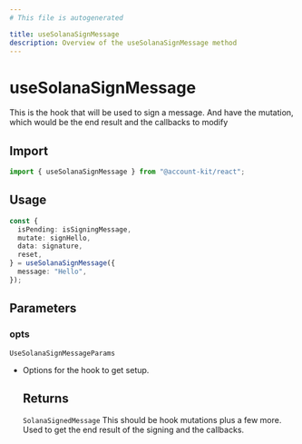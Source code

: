 ```yaml
---
# This file is autogenerated

title: useSolanaSignMessage
description: Overview of the useSolanaSignMessage method
---
```


# useSolanaSignMessage

This is the hook that will be used to sign a message. And have the mutation, which would
be the end result and the callbacks to modify

## Import

```ts
import { useSolanaSignMessage } from "@account-kit/react";
```

## Usage

```ts
const {
  isPending: isSigningMessage,
  mutate: signHello,
  data: signature,
  reset,
} = useSolanaSignMessage({
  message: "Hello",
});
```

## Parameters

### opts

`UseSolanaSignMessageParams`

- Options for the hook to get setup.

  ## Returns

  `SolanaSignedMessage`
  This should be hook mutations plus a few more. Used to get the end result of the signing and the callbacks.
